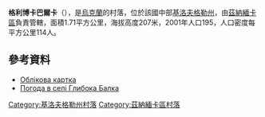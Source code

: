 {{coord|48|42|2|N|32|24|23|E|scale:100000_region:UA|display=title}}

'''格利博卡巴爾卡'''（{{lang-uk|Глибока Балка}}），是[[烏克蘭|烏克蘭]]的村落，位於該國中部[[基洛夫格勒州|基洛夫格勒州]]，由[[茲納緬卡區_(烏克蘭)|茲納緬卡區]]負責管轄，面積1.71平方公里，海拔高度207米，2001年人口195，人口密度每平方公里114人。

==參考資料==
* [http://gska2.rada.gov.ua/pls/z7502/A005?rdat1=30.01.2010&rf7571=16788 Облікова картка]{{dead link|date=2018年3月 |bot=InternetArchiveBot |fix-attempted=yes }}
* [http://weather.in.ua/ua/kirovogradskaja/5149 Погода в селі Глибока Балка] {{Wayback|url=http://weather.in.ua/ua/kirovogradskaja/5149 |date=20111220201131 }}

{{DEFAULTSORT:Глибока Балка}}
[[Category:基洛夫格勒州村落|Category:基洛夫格勒州村落]]
[[Category:茲納緬卡區村落|Category:茲納緬卡區村落]]


{{Kirovohrad-geo-stub}}